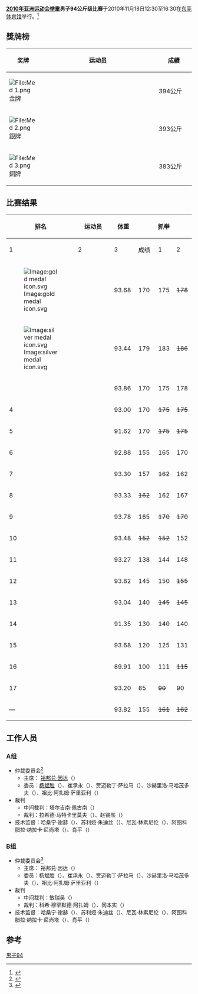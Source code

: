 {{2010年亚运会举重}}
'''[[2010年亚洲运动会|2010年亚洲运动会]][[2010年亚洲运动会举重比赛|举重]]男子94公斤级比赛'''于2010年11月18日12:30至16:30在[[东莞体育馆|东莞体育馆]]举行。<ref>{{Cite web |url=http://www.gz2010.cn/info/CHN_CHN/ZZ/ZZS103A_WL@@@@@@@@@@@@@@@CHN.html |title=举重 - 项目相关信息 |accessdate=2011-08-31 |archive-date=2016-09-24 |archive-url=https://web.archive.org/web/20160924012706/http://www.gz2010.cn/info/CHN_CHN/ZZ/ZZS103A_WL@@@@@@@@@@@@@@@CHN.html |dead-url=no }}</ref>

==獎牌榜==
{| class="wikitable" style="font-size:90%;" width=400
|- bgcolor="#efefef"
! width=80| 奖牌
! width=400|运动员
! width=100| 成績
|-
| bgcolor="gold" | [[File:Med_1.png|File:Med 1.png]] 金牌
| {{flagIOC2athlete|[[伊利亚·伊雷因|伊利亚·伊雷因]]|KAZ|2010年亚洲运动会}} || 394公斤
|-
| bgcolor="silver" | [[File:Med_2.png|File:Med 2.png]] 銀牌
| {{flagIOC2athlete|[[易卜拉希米·法尔博德·卡马沙利|易卜拉希米·法尔博德·卡马沙利]]|IRI|2010年亚洲运动会}} || 393公斤
|-
| bgcolor="cc9966" | [[File:Med_3.png|File:Med 3.png]] 銅牌
| {{flagIOC2athlete|[[金珉在|金珉在]]|KOR|2010年亚洲运动会}} || 383公斤
|}
==比赛结果==
{|class = "wikitable" style="text-align:center;"
! rowspan=2 width=40|排名
! rowspan=2 width=250|运动员
! rowspan=2 width=60|体重
!colspan=4| 抓举
!colspan=4| 挺举
!rowspan=2 width=80| 总成绩
|-
! width=40|1
! width=40|2
! width=40|3
! width=55|成绩
! width=40|1
! width=40|2
! width=40|3
! width=55|成绩
|-
|[[Image:gold_medal_icon.svg|Image:gold medal icon.svg]]
|align=left| {{flagIOC2athlete|[[伊利亚·伊雷因|伊利亚·伊雷因]]|KAZ|2010年亚洲运动会}} || 93.68 || 170 || 175 || <s>178</s> || 175 || 215 || 219 || <s>227</s> || 219 || 394
|-
|[[Image:silver_medal_icon.svg|Image:silver medal icon.svg]]
|align=left| {{flagIOC2athlete|[[易卜拉希米·法尔博德·卡马沙利|易卜拉希米·法尔博德·卡马沙利]]|IRI|2010年亚洲运动会}} || 93.44 || 179 || 183 || <s>186</s> || 183 || 205 || 210 || <s>213</s> || 210 || 393
|-
|{{bronze03}}
|align=left| {{flagIOC2athlete|[[金珉在|金珉在]]|KOR|2010年亚洲运动会}} || 93.86 || 170 || 175 || 178 || 178 || 205 || <s>210</s> || <s>210</s> || 205 || 383
|-
|4
|align=left| {{flagIOC2athlete|[[张盛国|张盛国]]|CHN|2010年亚洲运动会}} || 93.00  || 170 || <s>175</s> || <s>175</s> || 170 || 210 || <s>214</s> || <s>214</s> || 210 || 380
|-
|5
|align=left| {{flagIOC2athlete|[[鲁斯兰·努鲁丁诺夫|鲁斯兰·努鲁丁诺夫]]|UZB|2010年亚洲运动会}} || 91.62 || 170 || <s>175</s> || <s>175</s> || 170 || 205 || 209 || <s>214</s> || 209 || 379
|-
|6
|align=left| {{flagIOC2athlete|[[阿尔马斯·乌捷绍夫|阿尔马斯·乌捷绍夫]]|KAZ|2010年亚洲运动会}} || 92.88 || 155 || 165 || 170 || 170 || 201 || <s>213</s> || <s>213</s> || 201 || 371
|-
|7
|align=left| {{flagIOC2athlete|[[郑现燮|郑现燮]]|KOR|2010年亚洲运动会}} || 93.30 || 157 || <s>162</s> || 162 || 162 || 203 || <s>213</s> || <s>213</s> || 203 || 365
|-
|8
|align=left| {{flagIOC2athlete|[[素提蓬·瓦他那甲西甘|素提蓬·瓦他那甲西甘]]|THA|2010年亚洲运动会}} || 93.33 || <s>162</s> || 162 || 167 || 167 || 182 || 190 || 195 || 195 || 362
|-
|9
|align=left| {{flagIOC2athlete|[[亚西尔·达德万德-梅什金沙赫尔|亚西尔·达德万德-梅什金沙赫尔]]|IRI|2010年亚洲运动会}} || 93.78 || 165 || <s>170</s> || <s>170</s> || 165 || 192 || <s>200</s> || <s>200</s> || 192 || 357
|-
|10
|align=left| {{flagIOC2athlete|[[谢伟军|谢伟军]]|TPE|2010年亚洲运动会}} || 93.48 || <s>152</s> || <s>152</s> || 152 || 152 || <s>190</s> || 190 || <s>202</s> || 190 || 342
|-
|11
|align=left| {{flagIOC2athlete|[[陈文和|陈文和]]|VIE|2010年亚洲运动会}} || 93.27 || 138 || 144 || 148 || 148 || 172 || 182 || <s>185</s> || 182 || 330
|-
|12
|align=left| {{flagIOC2athlete|[[阿里·贾迪德|阿里·贾迪德]]|SYR|2010年亚洲运动会}} || 93.82 || 145 || 150 || <s>155</s> || 150 || <s>175</s> || <s>175</s> || 175 || 175 || 325
|-
|13
|align=left| {{flagIOC2athlete|[[川畑源大|川畑源大]]|JPN|2010年亚洲运动会}} || 93.04 || 140 || <s>145</s> || <s>145</s> || 140 || 175 || 180 || <s>185</s> || 180 || 320
|-
|14
|align=left| {{flagIOC2athlete|[[舒基·哈桑·卡苏姆|舒基·哈桑·卡苏姆]]|KSA|2010年亚洲运动会}} || 91.35 || 130 || <s>140</s> || 140 || 140 || 160 || <s>170</s> || <s>170</s> || 160 || 300
|-
|15
|align=left| {{flagIOC2athlete|[[萨赫尔·卡拉贾|萨赫尔·卡拉贾]]|PLE|2010年亚洲运动会}} || 93.68 || 120 || 125 || 131 || 131 || <s>160</s> || 161 || <s>170</s> || 161 || 292
|-
|16
|align=left| {{flagIOC2athlete|[[哈米德·奥泰比|哈米德·奥泰比]]|KUW|2010年亚洲运动会}} || 89.91 || 100 || 111 || <s>115</s> || 111 || 130 || 140 || 145 || 145 || 256
|-
|17
|align=left| {{flagIOC2athlete|[[赛义德·谢比卜·杜萨里|赛义德·谢比卜·杜萨里]]|QAT|2010年亚洲运动会}} || 93.20 || 85 || <s>90</s> || 90 || 90 || 110 || 115 || 120 || 120 || 210
|-
|—
|align=left| {{flagIOC2athlete|[[鲁斯兰·拉马赞诺夫|鲁斯兰·拉马赞诺夫]]|TKM|2010年亚洲运动会}} || 93.82 || 155 || <s>161</s> || <s>162</s> || 155 || <s>185</s> || — || — || — || NM
|}

==工作人员==
===A组===
*仲裁委员会<ref>{{cite web |url=http://www.gz2010.cn/info/CHN_CHN/WL/WLR151A_WLM094094A@@@@@@@CHN.html |language=zh-cn |title=男子94公斤级 A组 |publisher=2010年广州亚运会官方网站 |accessdate=2011-08-31 |archive-date=2019-02-14 |archive-url=https://web.archive.org/web/20190214054344/http://www.gz2010.cn/info/CHN_CHN/WL/WLR151A_WLM094094A@@@@@@@CHN.html |dead-url=no }}</ref>
**主席： [[裕邦兑·因达|裕邦兑·因达]]（{{THA}}）
**委员：[[杨斌胜|杨斌胜]]（{{CHN}}）、崔承永（{{KOR}}）、贾迈勒丁·萨拉马（{{SYR}}）、沙赫里洛·马哈茂多夫（{{UZB}}）、祖比·阿扎姆·萨里亚利（{{JOR}}）
*裁判
**中间裁判：塔尔吉南·佩古南（{{INA}}）
**裁判：拉希德·马特卡里莫夫（{{UZB}}）、赵锡熙（{{KOR}}）
*技术监督：哈桑宁·谢赫（{{SYR}}）、苏利娅·朱迪丝（{{PHI}}）、尼瓦·林素尼伦（{{THA}}）、阿图科腊拉·纳拉卡·尼尚塔（{{SRI}}）、肖平（{{CHN}}）

===B组===
*仲裁委员会<ref>{{cite web |url=http://www.gz2010.cn/info/CHN_CHN/WL/WLR151A_WLM094094B@@@@@@@CHN.html |language=zh-cn |title=男子94公斤级 B组 |publisher=2010年广州亚运会官方网站 |accessdate=2011-08-31 |archive-date=2019-02-14 |archive-url=https://web.archive.org/web/20190214054344/http://www.gz2010.cn/info/CHN_CHN/WL/WLR151A_WLM094094B@@@@@@@CHN.html |dead-url=no }}</ref>
**主席： 裕邦兑·因达（{{THA}}）
**委员：杨斌胜（{{CHN}}）、崔承永（{{KOR}}）、贾迈勒丁·萨拉马（{{SYR}}）、沙赫里洛·马哈茂多夫（{{UZB}}）、祖比·阿扎姆·萨里亚利（{{JOR}}）
*裁判
**中间裁判：敏瑞吴（{{MYA}}）
**裁判：科希·穆罕默德·阿扎姆（{{AFG}}）、冈本实（{{JPN}}）
*技术监督：哈桑宁·谢赫（{{SYR}}）、苏利娅·朱迪丝（{{PHI}}）、尼瓦·林素尼伦（{{THA}}）、阿图科腊拉·纳拉卡·尼尚塔（{{SRI}}）、肖平（{{CHN}}）

==参考==
{{reflist|2}}

[[Category:2010年亚洲运动会举重比赛|男子94]]